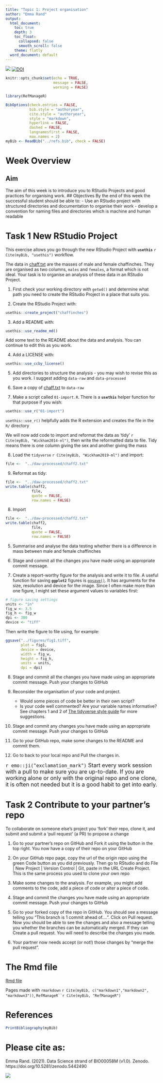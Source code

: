 ```yaml
---
title: "Topic 1: Project organisation"
author: "Emma Rand"
output:
  html_document:
    toc: true
    depth: 3
    toc_float:
      collapsed: false
      smooth_scroll: false
    theme: flatly
  word_document: default
---
```



![](../pics/58M.png)
[![DOI](https://zenodo.org/badge/DOI/10.5281/zenodo.5442490.svg)](https://doi.org/10.5281/zenodo.5442490)

```r
knitr::opts_chunk$set(echo = TRUE,
                      message = FALSE,
                      warning = FALSE)
```

```r
library(RefManageR)
```


```r
BibOptions(check.entries = FALSE,
           bib.style = "authoryear",
           cite.style = "authoryear",
           style = "markdown",
           hyperlink = FALSE,
           dashed = FALSE,
           longnamesfirst = FALSE,
           max.names = 2)
myBib <- ReadBib("../refs.bib", check = FALSE)
```

# Week Overview

## Aim
The aim of this week is to introduce you to RStudio Projects and good practices for organising work. 
## Objectives
By the end of this week the successful student should be able to:
-  Use an RStudio project with structured directories and documentation to organise their work
-  develop a convention for naming files and directories which is machine and human readable

# Task 1 New RStudio Project

This exercise allows you go through the new RStudio Project with **`usethis`** `r Cite(myBib, "usethis")` workflow. 

The data in [chaff.txt](../data-raw/chaff.txt) are the masses of male and female chaffinches. They are organised as two columns, `males` and `females`, a format which is not ideal. Your task is to organise an analysis of these data in an RStudio Project.

1. First check your working directory with `getwd()` and determine what path you need to create the RStudio Project in a place that suits you.

2. Create the RStudio Project with:

```r
usethis::create_project("chaffinches")
```
   
3. Add a README with:

```r
usethis::use_readme_md()
```

   Add some text to the README about the data and analysis. You can continue to edit this as you work.

4. Add a LICENSE with:

```r
usethis::use_ccby_license()
```

5. Add directories to structure the analysis - you may wish to revise this as you work. I suggest adding `data-raw` and `data-processed`

6. Save a copy of [chaff.txt](../data-raw/chaff.txt) to `data-raw`

7. Make a script called `01-import.R`. There is a **`usethis`** helper function for that purpose if you wish:
```r
usethis::use_r("01-import")
```

`usethis::use_r()` helpfully adds the R extension and creates the file in the `R/` directory

We will now add code to import and reformat the data as 'tidy' `r Cite(myBib, "Wickham2014-nl")`, then write the reformatted data to file. Tidy means there is one column giving the sex and another giving the mass

8. Load the `tidyverse` `r Cite(myBib, "Wickham2019-ml")` and import:  
```r
file <-  "../daw-processed/chaff2.txt"
```

9. Reformat as tidy: 
```r
file <-  "../daw-processed/chaff2.txt"
write.table(chaff2, 
            file, 
            quote = FALSE,
            row.names = FALSE)
```

8. Import 
```r
file <-  "../daw-processed/chaff2.txt"
write.table(chaff2, 
            file, 
            quote = FALSE,
            row.names = FALSE)
```

5. Summarise and analyse the data testing whether there is a difference in mass between male and female chaffinches

6. Stage and commit all the changes you have made using an appropriate commit message. 

7. Create a report-worthy figure for the analysis and write it to file. A useful function for saving **`ggplot2`** figures is [`ggsave()`](https://ggplot2.tidyverse.org/reference/ggsave.html). It has arguments for the size, resolution and device for the image. Since I often make more than one figure, I might set these argument values to variables first:

```r
# figure saving settings
units <- "in"  
fig_w <- 3.5
fig_h <- fig_w
dpi <- 300
device <- "tiff" 
```
Then write the figure to file using, for example:

```r
ggsave("../figures/fig1.tiff",
       plot = fig1,
       device = device,
       width = fig_w,
       height = fig_h,
       units = units,
       dpi = dpi)
```

8. Stage and commit all the changes you have made using an appropriate commit message. Push your changes to GitHub

9. Reconsider the organisation of your code and project.
   * Would some pieces of code be better in their own script?  
   * Is your code well commented? Are your variable names informative? See chapters 1 and 2 of [The tidyverse style guide](https://style.tidyverse.org/) for more suggestions.  

10. Stage and commit any changes you have made using an appropriate commit message. Push your changes to GitHub

11. Go to your GitHub repo, make some changes to the README and commit them.

12. Go to back to your local repo and Pull the changes in.

<font size = "4">
`r emo::ji("exclamation_mark")` Start every work session with a pull to make sure you are up-to-date. If you are working alone or only with the original repo and one clone, it is often not needed but it is a good habit to get into early.
</font>


# Task 2 Contribute to your partner's repo

To collaborate on someone else's project you 'fork' their repo, clone it, and submit and submit a 'pull request' (a PR) to propose a change

1. Go to your partner's repo on GitHub and Fork it using the button in the top right. You now have a copy of their repo on your GitHub

2. On your GitHub repo page, copy the url of the origin repo using the green Code button as you did previously. Then go to RStudio and do File | New Project | Version Control | Git, paste in the URL Create Project. This is the same process you used to clone your own repo

3. Make some changes to the analysis. For example, you might add comments to the code, add a piece of code or alter a piece of code.

4. Stage and commit the changes you have made using an appropriate commit message. Push your changes to GitHub

5. Go to your forked copy of the repo in GitHub. You should see a message telling you "This branch is 1 commit ahead of....". Click on Pull request. Now you should be able to see the changes and also a message telling you whether the branches can be automatically merged. If they can Create a pull request. You will need to describe the changes you made.

6. Your partner now needs accept (or not!) those changes by "merge the pull request".


# The Rmd file

[Rmd file](01_project_organisation.Rmd)


Pages made with `rmarkdown` `r Cite(myBib, c("markdown1","markdown2", "markdown3"))`, `RefManageR``r Cite(myBib, "RefManageR")` 


# References 

```r
PrintBibliography(myBib)  
```

# Please cite as:

Emma Rand. (2021). Data Science strand of BIO00058M (v1.0). Zenodo. https://doi.org/10.5281/zenodo.5442490

![](../pics/58Mend.png)


